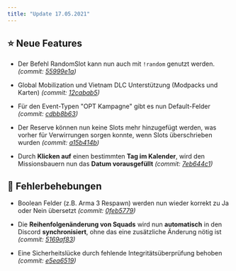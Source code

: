 ```yaml
---
title: "Update 17.05.2021"
---
```


## ⭐ Neue Features

* Der Befehl RandomSlot kann nun auch mit `!random` genutzt werden. _(commit: [55999e1a](https://github.com/Alf-Melmac/slotbotServer/commit/55999e1a4fd2787d94316f7c1b443543a49e7052))_

* Global Mobilization und Vietnam DLC Unterstützung (Modpacks und Karten) _(commit: [12cabab5](https://github.com/Alf-Melmac/slotbotServer/commit/12cabab551ab9eac2054b3ab9fdf84a791a21ff2))_

* Für den Event-Typen "OPT Kampagne" gibt es nun Default-Felder _(commit: [cdbb8b63](https://github.com/Alf-Melmac/slotbotServer/commit/cdbb8b6366f9b059a07c7ca4dd660bf64ba97f4e))_

* Der Reserve können nun keine Slots mehr hinzugefügt werden, was vorher für Verwirrungen sorgen konnte, wenn Slots überschrieben wurden _(commit: [a15b414b](https://github.com/Alf-Melmac/slotbotServer/commit/a15b414b639ea86fa6db67534ad953bc702cc0ec))_

* Durch **Klicken auf** einen bestimmten **Tag im Kalender**, wird den Missionsbauern nun das **Datum vorausgefüllt** _(commit: [7eb644c1](https://github.com/Alf-Melmac/slotbotServer/commit/7eb644c1e8b059811658f308c50a9811abfb5b72))_

## 🐞 Fehlerbehebungen

* Boolean Felder (z.B. Arma 3 Respawn) werden nun wieder korrekt zu Ja oder Nein übersetzt _(commit: [0feb5779](https://github.com/Alf-Melmac/slotbotServer/commit/0feb57796f00a674dca015b5d2cd1facd10c2b71))_

* Die **Reihenfolgenänderung von Squads** wird nun **automatisch** in den Discord **synchronisiert**, ohne das eine zusätzliche Änderung nötig ist _(commit: [5169af83](https://github.com/Alf-Melmac/slotbotServer/commit/5169af8370e107eece91b69c8247f344e26b3a36))_

* Eine Sicherheitslücke durch fehlende Integritätsüberprüfung behoben _(commit: [e5ea6519](https://github.com/Alf-Melmac/slotbotServer/commit/e5ea65199d9169d5406e57a14c648a1c4bb26ab5))_
